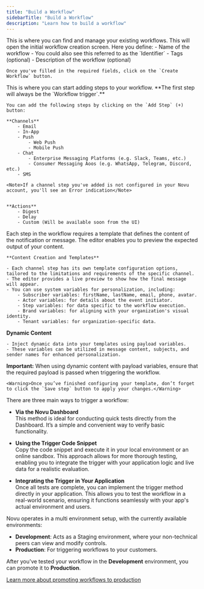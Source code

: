 ```yaml
---
title: "Build a Workflow"
sidebarTitle: "Build a Workflow"
description: "Learn how to build a workflow"
---
```


<Steps>
  <Step title="Navigate to the Workflows tab in the Novu Dashboard">
    This is where you can find and manage your existing workflows.
  </Step>
  <Step title="Click on the Create Workflow button">
    This will open the initial workflow creation screen.
    Here you define:
    - Name of the workflow
        - You could also see this referred to as the `Identifier`
    - Tags (optional)
    - Description of the workflow (optional)

    Once you've filled in the required fields, click on the `Create Workflow` button.
  </Step>
  <Step title="Add your first step">
    This is where you can start adding steps to your workflow. **The first step will always be the `Workflow trigger`.**

    You can add the following steps by clicking on the `Add Step` (+) button:

    **Channels**
        - Email
        - In-App
        - Push 
            - Web Push
            - Mobile Push
        - Chat
            - Enterprise Messaging Platforms (e.g. Slack, Teams, etc.)
            - Consumer Messaging Aoos (e.g. WhatsApp, Telegram, Discord, etc.)
        - SMS

    <Note>If a channel step you've added is not configured in your Novu account, you'll see an Error indication</Note>


    **Actions**
        - Digest
        - Delay
        - Custom (Will be available soon from the UI)
  </Step>
    <Step title="Configure Template">
    Each step in the workflow requires a template that defines the content of the notification or message. The editor enables you to preview the expected output of your content.
    
    **Content Creation and Templates**

    - Each channel step has its own template configuration options, tailored to the limitations and requirements of the specific channel.
    - The editor provides a live preview to show how the final message will appear.
    - You can use system variables for personalization, including:
        - Subscriber variables: firstName, lastName, email, phone, avatar.
        - Actor variables: for details about the event initiator.
        - Step variables: for data specific to the workflow execution.
        - Brand variables: for aligning with your organization's visual identity.
        - Tenant variables: for organization-specific data.

**Dynamic Content**

    - Inject dynamic data into your templates using payload variables.
    - These variables can be utilized in message content, subjects, and sender names for enhanced personalization.

**Important:** When using dynamic content with payload variables, ensure that the required payload is passed when triggering the workflow.
    
    <Warning>Once you’ve finished configuring your template, don’t forget to click the `Save step` button to apply your changes.</Warning>

  </Step>
  
<Step title="Trigger the Workflow">
  There are three main ways to trigger a workflow:

  - **Via the Novu Dashboard**  
    This method is ideal for conducting quick tests directly from the Dashboard. It’s a simple and convenient way to verify basic functionality.

  - **Using the Trigger Code Snippet**  
    Copy the code snippet and execute it in your local environment or an online sandbox. This approach allows for more thorough testing, enabling you to integrate the trigger with your application logic and live data for a realistic evaluation.

  - **Integrating the Trigger in Your Application**  
    Once all tests are complete, you can implement the trigger method directly in your application. This allows you to test the workflow in a real-world scenario, ensuring it functions seamlessly with your app's actual environment and users.
</Step>
<Step title="Promote Workflow to Production">
Novu operates in a multi environment setup, with the currently available environments:

- **Development**: Acts as a Staging environment, where your non-technical peers can view and modify controls.
- **Production**: For triggering workflows to your customers.

After you've tested your workflow in the **Development** environment, you can promote it to **Production**.

[Learn more about promoting workflows to production](/framework/deployment/production)
    
</Step>
</Steps>
